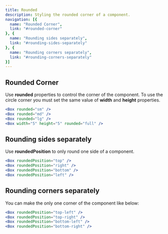 ```yaml
---
title: Rounded
description: Styling the rounded corner of a component.
navigation: [{
  name: "Rounded Corner",
  link: "#rounded-corner"
}, {
  name: "Rounding sides separately",
  link: "#rounding-sides-separately"
}, {
  name: "Rounding corners separately",
  link: "#rounding-corners-separately"
}]
---
```


<RoundedSize />

## Rounded Corner
Use **rounded** properties to control the corner of the component. To use the circle corner you must set the same value of **width** and **height** properties.

<RoundedExample />

```jsx
<Box rounded="sm" />
<Box rounded="md" />
<Box rounded="lg" />
<Box width="5" height="5" rounded="full" />
```

## Rounding sides separately
Use **roundedPosition** to only round one side of a component.

<RoundedPositionExample />

```jsx
<Box roundedPosition="top" />
<Box roundedPosition="right" />
<Box roundedPosition="bottom" />
<Box roundedPosition="left" />
```

## Rounding corners separately
You can make the only one corner of the component like below:

<RoundedPositionOneCornerExample />

```jsx
<Box roundedPosition="top-left" />
<Box roundedPosition="top-right" />
<Box roundedPosition="bottom-left" />
<Box roundedPosition="bottom-right" />
```
